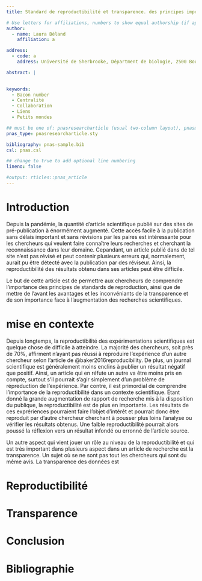 ```yaml
---
title: Standard de reproductibilité et transparence. des principes importants en recherche.   

# Use letters for affiliations, numbers to show equal authorship (if applicable) and to indicate the corresponding author
author:
  - name: Laura Béland
    affiliation: a

address:
  - code: a
    address: Université de Sherbrooke, Départment de biologie, 2500 Boulevard de l'Université, Sherbrooke, Québec, J1K 2R1

abstract: |
  

keywords:
  - Bacon number
  - Centralité
  - Collaboration
  - Liens 
  - Petits mondes

## must be one of: pnasresearcharticle (usual two-column layout), pnasmathematics (one column layout), or pnasinvited (invited submissions only)
pnas_type: pnasresearcharticle.sty

bibliography: pnas-sample.bib
csl: pnas.csl

## change to true to add optional line numbering
lineno: false

#output: rticles::pnas_article
---
```


# Introduction

Depuis la pandémie, la quantité d'article scientifique publié sur des sites de pré-publication à énormément augmenté. Cette accès facile à la publication sans délais important et sans révisions par les paires est intéressante pour les chercheurs qui veulent faire connaître leurs recherches et cherchant la reconnaissance dans leur domaine. Cepandant, un article publié dans de tel site n'est pas révisé et peut contenir plusieurs erreurs qui, normalement, aurait pu être détecté avec la publication par des réviseur. Ainsi, la reproductibilité des résultats obtenu dans ses articles peut être difficile.

Le but de cette article est de permettre aux chercheurs de comprendre l'importance des principes de standards de reproduction, ainsi que de mettre de l'avant les avantages et les inconvéniants de la transparence et de son importance face à l'augmentation des recherches scientifiques.

# mise en contexte

Depuis longtemps, la reproductibilité des expérimentations scientifiques est quelque chose de difficile à atteindre. La majorité des chercheurs, soit près de 70%, affirment n'ayant pas réussi à reproduire l'expérience d'un autre chercheur selon l'article de @baker2016reproducibility. De plus, un journal scientifique est généralement moins enclins à publier un résultat négatif que positif. Ainsi, un article qui en réfute un autre va être moins pris en compte, surtout s'il pourrait s'agir simplement d'un problème de répreduction de l'expérience. Par contre, il est primordial de comprendre l'importance de la reproductibilité dans un contexte scientifique. Étant donné la grande augmentation de rapport de recherche mis à la disposition du publique, la reproductibilité est de plus en importante. Les résultats de ces exprériences pourraient faire l'objet d'intérêt et pourrait donc être reproduit par d'autre chercheur cherchant à pousser plus loins l'analyse ou vérifier les résultats obtenus. Une faible reproductibilité pourrait alors poussé la réflexion vers un résultat infondé ou erronné de l'article source. 

Un autre aspect qui vient jouer un rôle au niveau de la reproductibilité et qui est très important dans plusieurs aspect dans un article de recherche est la transparence. Un sujet où se ne sont pas tout les chercheurs qui sont du même avis. La transparence des données est 



# Reproductibilité

# Transparence

# Conclusion



\newpage

# Bibliographie {.unnumbered}
